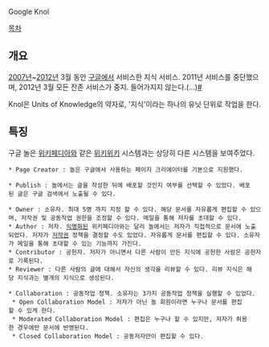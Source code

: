 Google Knol

[[목차]]
== 개요 ==
[[2007년]]~[[2012년]] 3월 동안 [[구글]]에서 서비스한 지식 서비스. 2011년 서비스를 중단했으며, 2012년 3월 모든 잔존 서비스가 중지. 들어가지지 않는다.(…)[http://knol.google.co.kr #]

Knol은 Units of Knowledge의 약자로, '지식'이라는 하나의 유닛 단위로 작업을 한다.

== 특징 ==
구글 놀은 [[위키페디아]]와 같은 [[위키위키]] 시스템과는 상당히 다른 시스템을 보여주었다.

 * Page Creator : 놀은 구글에서 사용하는 페이지 크리에이터를 기본으로 지원했다.

 * Publish : 놀에서는 글을 작성한 뒤에 배포할 것인지 여부를 선택할 수 있었다. 배포된 글은 구글 검색에서 노출될 수 있다.

 * Owner : 소유자. 최대 5명 까지 지정 할 수 있다. 해당 문서를 자유롭게 편집할 수 있으며, 저작권 및 공동작업 권한을 조정할 수 있다. 메일을 통해 저자를 초대할 수 있다.
 * Author : 저자. [[익명]]화된 위키페디아와는 달리 놀에서는 저자가 직접적으로 문서에 노출되었다. 저자가 [[저작권]] 정책을 결정할 수도 있었다. 자유롭게 문서를 편집할 수 있다. 소유자가 메일을 통해 초대할 수 있는 기능까지 가진다.
 * Contributor : 공헌자. 저자가 아니면서 다른 사람이 만든 지식에 공헌한 사람은 공헌자로 기록된다.
 * Reviewer : 다른 사람의 글에 대해서 자신의 생각을 리뷰할 수 있다. 리뷰 지식은 해당 지식과는 별개의 지식으로 생성된다.

 * Collaboration : 공동작업 정책. 소유자는 3가지 공동작업 정책을 실행할 수 있었다.
  * Open Collaboration Model : 저자가 아닌 놀 회원이라면 누구나 문서를 편집할 수 있게 한다.
  * Moderated Collaboration Model : 편집은 누구나 할 수 있지만, 저자가 허용한 경우에만 문서에 반영된다.
  * Closed Collaboration Model : 공동저자만이 편집할 수 있다.
